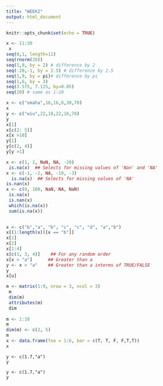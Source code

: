 ```yaml
---
title: "WEEK2"
output: html_document
---
```


```r
knitr::opts_chunk$set(echo = TRUE)
```
```r
x <- 11:30
 x
seq(0,1, length=11)
seq(rnorm(20))
seq(1,9, by = 2) # difference by 2
seq(-20,-1, by = 2.5) # difference by 2.5
seq(1,9, by = pi)# difference by pi
seq(1,6, by = 3)
seq(3.575, 7.125, by=0.05)
seq(20) # same as 1:20


```

```r
x <- c("omaha",16,16,8,30,70) 
x
y <- c("wiu",22,18,22,16,78)
y
x[1]
x[c(2: 5)]
x[x >10] 
y[1]
y[c(2, 4)]
y[y >1]

```

```r
x <- c(1, 2, NaN, NA, -20)
 is.na(x)  ## Selects for missing values of 'Nan' and 'NA'
x <- c(-1, -2, NA, -10, -3)
  is.na(x)  ## Selects for missing values of 'NA'
is.nan(x)
x <- c(0, 100, NaN, NA, NaN)
 is.na(x)
 is.nan(x)
 which(is.na(x))
 sum(is.na(x))
 
```

```r
x <- c("b","a", "b", "c", "c", "d", "a","b")
x[(1:length(x))[x == "b"]]
x[1]
x[2]
x[1:4]
x[c(1, 3, 4)]    ## For any random order
x[x > "a"]      ## Greater than a
y <- x > "a"    ## Greater than a interms of TRUE/FALSE
y
x[u]

```

```r
m <- matrix(1:9, nrow = 3, ncol = 3)
 m
 dim(m)
 attributes(m)
 dim
 
m <- 1:10
m
dim(m) <- c(2, 5)
m
x <- data.frame(foo = 1:6, bar = c(T, T, F, F,T,T))
x

```

```r_Practice
y <- c(1.7,"a")
y

```

```r_Practice
y <- c(1.7,"a")
y

```

